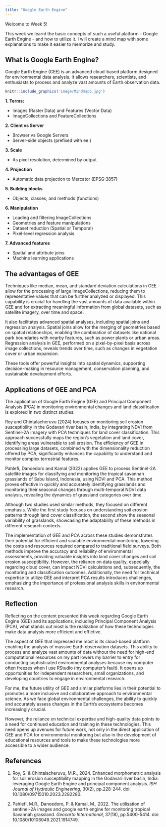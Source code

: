 ```yaml
---
title: "Google Earth Engine"
---
```


Welcome to Week 5!

This week we learnt the basic concepts of such a useful platform - Google Earth Engine - and how to utilize it. I will create a mind map with some explanations to make it easier to memorize and study.

## What is Google Earth Engine?
Google Earth Engine (GEE) is an advanced cloud-based platform designed for environmental data analysis. It allows researchers, scientists, and enthusiasts to process and analyze vast amounts of Earth observation data.

```r
knitr::include_graphics('image/Mindmap5.jpg')
```
**1. Terms:**

  - Images (Raster Data) and Features (Vector Data)
  - ImageCollections and FeatureCollections

**2. Client vs Server**

  - Browser vs Google Servers
  - Server-side objects (prefixed with ee.)

**3. Scale**

  - As pixel resolution, determined by output
  
**4. Projection**

  - Automatic data projection to Mercator (EPSG:3857)

**5. Building blocks**

  - Objects, classes, and methods (functions)

**6. Manipulation**

  - Loading and filtering ImageCollections
  - Geometries and feature manipulations
  - Dataset reduction (Spatial or Temporal)
  - Pixel-level regression analysis


**7. Advanced features**

  - Spatial and attribute joins
  - Machine learning applications


## The advantages of GEE

Techniques like median, mean, and standard deviation calculations in GEE allow for the processing of large ImageCollections, reducing them to representative values that can be further analyzed or displayed. This capability is crucial for handling the vast amounts of data available within GEE and for extracting meaningful information from global datasets, such as satellite imagery, over time and space. 

It also facilitates advanced spatial analyses, including spatial joins and regression analysis. Spatial joins allow for the merging of geometries based on spatial relationships, enabling the combination of datasets like national park boundaries with nearby features, such as power plants or urban areas. Regression analysis in GEE, performed on a pixel-by-pixel basis across image collections, reveals trends over time, such as changes in vegetation cover or urban expansion. 

These tools offer powerful insights into spatial dynamics, supporting decision-making in resource management, conservation planning, and sustainable development efforts.

## Applications of GEE and PCA

The application of Google Earth Engine (GEE) and Principal Component Analysis (PCA) in monitoring environmental changes and land classification is explored in two distinct studies. 

Roy and Chintalacheruvu (2024) focuses on monitoring soil erosion susceptibility in the Godavari river basin, India, by integrating NDVI from Sentinel-2A imagery with PCA techniques for land cover classification. This approach successfully maps the region's vegetation and land cover, identifying areas vulnerable to soil erosion. The efficiency of GEE in processing large datasets, combined with the dimensionality reduction offered by PCA, significantly enhances the capability to understand and monitor complex terrestrial features.

Pahlefi, Danoedoro and Kamal (2022)  applies GEE to process Sentinel-2A satellite images for classifying and monitoring the tropical savannah grasslands of Sabu Island, Indonesia, using NDVI and PCA. This method proves effective in quickly and accurately identifying grasslands and monitoring their seasonal changes through multi-temporal NDVI data analysis, revealing the dynamics of grassland categories over time.

Although two studies used similar methods, they focused on different emphasis. While the first study focuses on understanding soil erosion patterns through land cover classification, the second show the seasonal variability of grasslands, showcasing the adaptability of these methods in different research contexts. 

The implementation of GEE and PCA across these studies demonstrates their potential for efficient and scalable environmental monitoring, lowering the costs and resources required compared to traditional field surveys. Both methods improve the accuracy and reliability of environmental assessments, providing valuable insights into land cover changes and soil erosion susceptibility. However, the reliance on data quality, especially regarding cloud cover, can impact NDVI calculations and, subsequently, the monitoring and classification outcomes. Additionally, the need for technical expertise to utilize GEE and interpret PCA results introduces challenges, emphasizing the importance of professional analysis skills in environmental research.

## Reflection

Reflecting on the content presented this week regarding Google Earth Engine (GEE) and its applications, including Principal Component Analysis (PCA), what stands out most is the realization of how these technologies make data analysis more efficient and effictive.

The aspect of GEE that impressed me most is its cloud-based platform enabling the analysis of massive Earth observation datasets. This ability to process and analyze vast amounts of data without the need for high-end computational resources on my part lowers my barrier to entry for conducting sophisticated environmental analyses because my computer often freezes when I use RStudio (my computer's fault). It opens up opportunities for independent researchers, small organizations, and developing countries to engage in environmental research.

For me, the future utility of GEE and similar platforms lies in their potential to promotes a more inclusive and collaborative approach to environmental science. As we face global environmental challenges, the ability to quickly and accurately assess changes in the Earth's ecosystems becomes increasingly crucial. 

However, the reliance on technical expertise and high-quality data points to a need for continued education and training in these technologies. This need opens up avenues for future work, not only in the direct application of GEE and PCA for environmental monitoring but also in the development of educational resources and tools to make these technologies more accessible to a wider audience. 

## References

1. Roy, S. & Chintalacheruvu, M.R., 2024. Enhanced morphometric analysis for soil erosion susceptibility mapping in the Godavari river basin, India: leveraging Google Earth Engine and principal component analysis. *ISH Journal of Hydraulic Engineering*, 30(2), pp.228-244. doi: 10.1080/09715010.2023.2292280.

2. Pahlefi, M.R., Danoedoro, P. & Kamal, M., 2022. The utilisation of sentinel-2A images and google earth engine for monitoring tropical Savannah grassland. *Geocarto International*, 37(18), pp.5400-5414. doi: 10.1080/10106049.2021.1914749.
